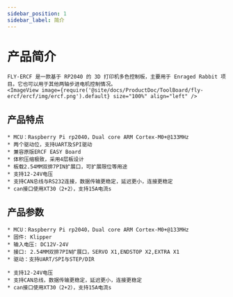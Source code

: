 ```yaml
---
sidebar_position: 1
sidebar_label: 简介
---
```





# 产品简介

    FLY-ERCF 是一款基于 RP2040 的 3D 打印机多色控制板，主要用于 Enraged Rabbit 项目。它也可以用于其他两轴步进电机控制情况。
    <ImageView image={require('@site/docs/ProductDoc/ToolBoard/fly-ercf/ercf/img/ercf.png').default} size="100%" align="left" />

## 产品特点

    * MCU：Raspberry Pi rp2040，Dual core ARM Cortex-M0+@133MHz
    * 两个驱动位，支持UART及SPI驱动
    * 兼容原版ERCF EASY Board
    * 体积压缩极致，采用4层板设计
    * 板载2.54MM双排7PIN扩展口，可扩展限位等用途
    * 支持12-24V电压
    * 支持CAN总线与RS232连接，数据传输更稳定，延迟更小，连接更稳定
    * can接口使用XT30（2+2），支持15A电流s

## 产品参数

    * MCU：Raspberry Pi rp2040，Dual core ARM Cortex-M0+@133MHz
    * 固件: Klipper
    * 输入电压: DC12V-24V
    * 接口: 2.54MM双排7PIN扩展口，SERVO X1,ENDSTOP X2,EXTRA X1
    * 驱动：支持UART/SPI与STEP/DIR

    * 支持12-24V电压
    * 支持CAN总线，数据传输更稳定，延迟更小，连接更稳定
    * can接口使用XT30（2+2），支持15A电流s